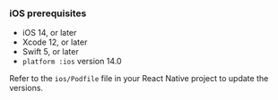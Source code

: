 ### iOS prerequisites

- iOS 14, or later
- Xcode 12, or later
- Swift 5, or later
- `platform :ios` version 14.0

Refer to the `ios/Podfile` file in your React Native project to update the versions.

